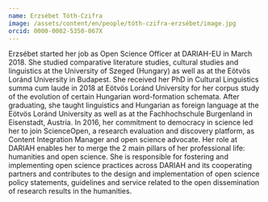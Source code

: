 ```yaml
---
name: Erzsébet Tóth-Czifra
image: /assets/content/en/people/tóth-czifra-erzsébet/image.jpg
orcid: 0000-0002-5350-067X
---
```

Erzsébet started her job as Open Science Officer at DARIAH-EU in March 2018. She studied comparative literature studies, cultural studies and linguistics at the University of Szeged (Hungary) as well as at the Eötvös Loránd University in Budapest. She received her PhD in Cultural Linguistics summa cum laude in 2018 at Eötvös Loránd University for her corpus study of the evolution of certain Hungarian word-formation schemata. After graduating, she taught linguistics and Hungarian as foreign language at the Eötvös Loránd University as well as at the Fachhochschule Burgenland in Eisenstadt, Austria. In 2016, her commitment to democracy in science led her to join ScienceOpen, a research evaluation and discovery platform, as Content Integration Manager and open science advocate. Her role at DARIAH enables her to merge the 2 main pillars of her professional life: humanities and open science. She is responsible for fostering and implementing open science practices across DARIAH and its cooperating partners and contributes to the design and implementation of open science policy statements, guidelines and service related to the open dissemination of research results in the humanities.
